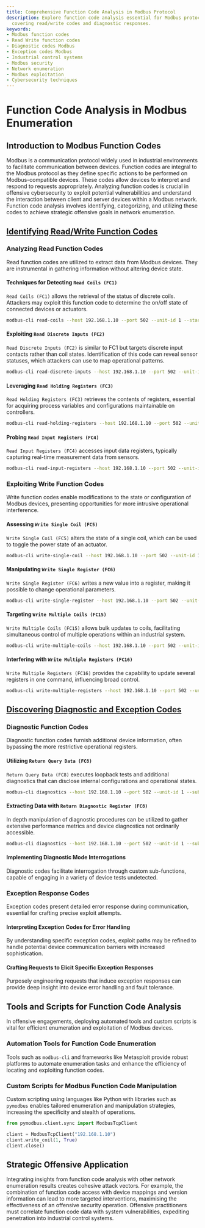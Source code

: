 ```yaml
---
title: Comprehensive Function Code Analysis in Modbus Protocol
description: Explore function code analysis essential for Modbus protocol security,
  covering read/write codes and diagnostic responses.
keywords:
- Modbus function codes
- Read Write function codes
- Diagnostic codes Modbus
- Exception codes Modbus
- Industrial control systems
- Modbus security
- Network enumeration
- Modbus exploitation
- Cybersecurity techniques
---
```


# Function Code Analysis in Modbus Enumeration

## Introduction to Modbus Function Codes

Modbus is a communication protocol widely used in industrial environments to facilitate communication between devices. Function codes are integral to the Modbus protocol as they define specific actions to be performed on Modbus-compatible devices. These codes allow devices to interpret and respond to requests appropriately. Analyzing function codes is crucial in offensive cybersecurity to exploit potential vulnerabilities and understand the interaction between client and server devices within a Modbus network. Function code analysis involves identifying, categorizing, and utilizing these codes to achieve strategic offensive goals in network enumeration.

## [Identifying Read/Write Function Codes](offensive/network/enumeration/modbus_enumeration/function_code_analysis/identifying_readwrite_function_codes)

### Analyzing Read Function Codes

Read function codes are utilized to extract data from Modbus devices. They are instrumental in gathering information without altering device state.

#### Techniques for Detecting `Read Coils (FC1)`

`Read Coils (FC1)` allows the retrieval of the status of discrete coils. Attackers may exploit this function code to determine the on/off state of connected devices or actuators. 

```bash
modbus-cli read-coils --host 192.168.1.10 --port 502 --unit-id 1 --start 0 --count 10
```

#### Exploiting `Read Discrete Inputs (FC2)`

`Read Discrete Inputs (FC2)` is similar to FC1 but targets discrete input contacts rather than coil states. Identification of this code can reveal sensor statuses, which attackers can use to map operational patterns.

```bash
modbus-cli read-discrete-inputs --host 192.168.1.10 --port 502 --unit-id 1 --start 0 --count 5
```

#### Leveraging `Read Holding Registers (FC3)`

`Read Holding Registers (FC3)` retrieves the contents of registers, essential for acquiring process variables and configurations maintainable on controllers.

```bash
modbus-cli read-holding-registers --host 192.168.1.10 --port 502 --unit-id 1 --start 0 --count 4
```

#### Probing `Read Input Registers (FC4)`

`Read Input Registers (FC4)` accesses input data registers, typically capturing real-time measurement data from sensors.

```bash
modbus-cli read-input-registers --host 192.168.1.10 --port 502 --unit-id 1 --start 0 --count 6
```

### Exploiting Write Function Codes

Write function codes enable modifications to the state or configuration of Modbus devices, presenting opportunities for more intrusive operational interference.

#### Assessing `Write Single Coil (FC5)`

`Write Single Coil (FC5)` alters the state of a single coil, which can be used to toggle the power state of an actuator.

```bash
modbus-cli write-single-coil --host 192.168.1.10 --port 502 --unit-id 1 --address 0 --value ON
```

#### Manipulating `Write Single Register (FC6)`

`Write Single Register (FC6)` writes a new value into a register, making it possible to change operational parameters.

```bash
modbus-cli write-single-register --host 192.168.1.10 --port 502 --unit-id 1 --address 0 --value 12345
```

#### Targeting `Write Multiple Coils (FC15)`

`Write Multiple Coils (FC15)` allows bulk updates to coils, facilitating simultaneous control of multiple operations within an industrial system.

```bash
modbus-cli write-multiple-coils --host 192.168.1.10 --port 502 --unit-id 1 --start 0 --values ON,OFF,ON
```

#### Interfering with `Write Multiple Registers (FC16)`

`Write Multiple Registers (FC16)` provides the capability to update several registers in one command, influencing broad control.

```bash
modbus-cli write-multiple-registers --host 192.168.1.10 --port 502 --unit-id 1 --start 0 --values 100,200,300
```

## [Discovering Diagnostic and Exception Codes](offensive/network/enumeration/modbus_enumeration/function_code_analysis/discovering_diagnostic_and_exception_codes)

### Diagnostic Function Codes

Diagnostic function codes furnish additional device information, often bypassing the more restrictive operational registers.

#### Utilizing `Return Query Data (FC8)`

`Return Query Data (FC8)` executes loopback tests and additional diagnostics that can disclose internal configurations and operational states.

```bash
modbus-cli diagnostics --host 192.168.1.10 --port 502 --unit-id 1 --sub-transaction query
```

#### Extracting Data with `Return Diagnostic Register (FC8)`

In depth manipulation of diagnostic procedures can be utilized to gather extensive performance metrics and device diagnostics not ordinarily accessible.

```bash
modbus-cli diagnostics --host 192.168.1.10 --port 502 --unit-id 1 --sub-transaction data
```

#### Implementing Diagnostic Mode Interrogations

Diagnostic codes facilitate interrogation through custom sub-functions, capable of engaging in a variety of device tests undetected.

### Exception Response Codes

Exception codes present detailed error response during communication, essential for crafting precise exploit attempts.

#### Interpreting Exception Codes for Error Handling

By understanding specific exception codes, exploit paths may be refined to handle potential device communication barriers with increased sophistication.

#### Crafting Requests to Elicit Specific Exception Responses

Purposely engineering requests that induce exception responses can provide deep insight into device error handling and fault tolerance.

## Tools and Scripts for Function Code Analysis

In offensive engagements, deploying automated tools and custom scripts is vital for efficient enumeration and exploitation of Modbus devices.

### Automation Tools for Function Code Enumeration

Tools such as `modbus-cli` and frameworks like Metasploit provide robust platforms to automate enumeration tasks and enhance the efficiency of locating and exploiting function codes.

### Custom Scripts for Modbus Function Code Manipulation

Custom scripting using languages like Python with libraries such as `pymodbus` enables tailored enumeration and manipulation strategies, increasing the specificity and stealth of operations.

```python
from pymodbus.client.sync import ModbusTcpClient

client = ModbusTcpClient("192.168.1.10")
client.write_coil(1, True)
client.close()
```

## Strategic Offensive Application

Integrating insights from function code analysis with other network enumeration results creates cohesive attack vectors. For example, the combination of function code access with device mappings and version information can lead to more targeted interventions, maximising the effectiveness of an offensive security operation. Offensive practitioners must correlate function code data with system vulnerabilities, expediting penetration into industrial control systems.